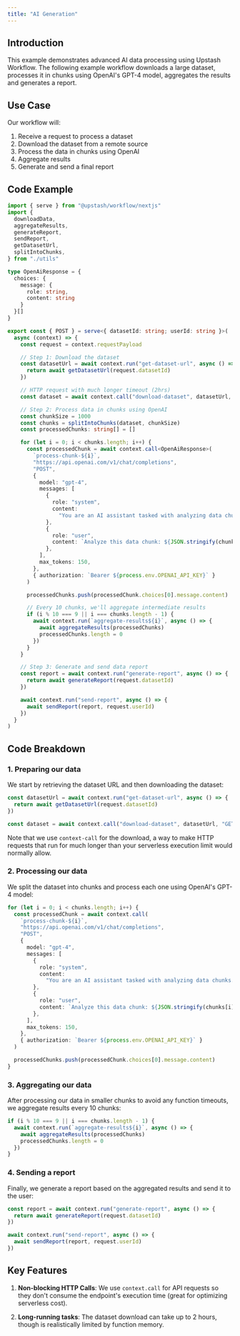 ```yaml
---
title: "AI Generation"
---
```


## Introduction

This example demonstrates advanced AI data processing using Upstash Workflow. The following example workflow downloads a large dataset, processes it in chunks using OpenAI's GPT-4 model, aggregates the results and generates a report.

## Use Case

Our workflow will:

1. Receive a request to process a dataset
2. Download the dataset from a remote source
3. Process the data in chunks using OpenAI
4. Aggregate results
5. Generate and send a final report

## Code Example

```typescript api/workflow/route.ts
import { serve } from "@upstash/workflow/nextjs"
import {
  downloadData,
  aggregateResults,
  generateReport,
  sendReport,
  getDatasetUrl,
  splitIntoChunks,
} from "./utils"

type OpenAiResponse = {
  choices: {
    message: {
      role: string,
      content: string
    }
  }[]
}

export const { POST } = serve<{ datasetId: string; userId: string }>(
  async (context) => {
    const request = context.requestPayload

    // Step 1: Download the dataset
    const datasetUrl = await context.run("get-dataset-url", async () => {
      return await getDatasetUrl(request.datasetId)
    })

    // HTTP request with much longer timeout (2hrs)
    const dataset = await context.call("download-dataset", datasetUrl, "GET")

    // Step 2: Process data in chunks using OpenAI
    const chunkSize = 1000
    const chunks = splitIntoChunks(dataset, chunkSize)
    const processedChunks: string[] = []

    for (let i = 0; i < chunks.length; i++) {
      const processedChunk = await context.call<OpenAiResponse>(
        `process-chunk-${i}`,
        "https://api.openai.com/v1/chat/completions",
        "POST",
        {
          model: "gpt-4",
          messages: [
            {
              role: "system",
              content:
                "You are an AI assistant tasked with analyzing data chunks. Provide a brief summary and key insights for the given data.",
            },
            {
              role: "user",
              content: `Analyze this data chunk: ${JSON.stringify(chunks[i])}`,
            },
          ],
          max_tokens: 150,
        },
        { authorization: `Bearer ${process.env.OPENAI_API_KEY}` }
      )

      processedChunks.push(processedChunk.choices[0].message.content)

      // Every 10 chunks, we'll aggregate intermediate results
      if (i % 10 === 9 || i === chunks.length - 1) {
        await context.run(`aggregate-results${i}`, async () => {
          await aggregateResults(processedChunks)
          processedChunks.length = 0
        })
      }
    }

    // Step 3: Generate and send data report
    const report = await context.run("generate-report", async () => {
      return await generateReport(request.datasetId)
    })

    await context.run("send-report", async () => {
      await sendReport(report, request.userId)
    })
  }
)
```

## Code Breakdown

### 1. Preparing our data

We start by retrieving the dataset URL and then downloading the dataset:

```typescript api/workflow/route.ts
const datasetUrl = await context.run("get-dataset-url", async () => {
  return await getDatasetUrl(request.datasetId)
})

const dataset = await context.call("download-dataset", datasetUrl, "GET")
```

Note that we use `context-call` for the download, a way to make HTTP requests that run for much longer than your serverless execution limit would normally allow.

### 2. Processing our data

We split the dataset into chunks and process each one using OpenAI's GPT-4 model:

```typescript api/workflow/route.ts
for (let i = 0; i < chunks.length; i++) {
  const processedChunk = await context.call(
    `process-chunk-${i}`,
    "https://api.openai.com/v1/chat/completions",
    "POST",
    {
      model: "gpt-4",
      messages: [
        {
          role: "system",
          content:
            "You are an AI assistant tasked with analyzing data chunks. Provide a brief summary and key insights for the given data.",
        },
        {
          role: "user",
          content: `Analyze this data chunk: ${JSON.stringify(chunks[i])}`,
        },
      ],
      max_tokens: 150,
    },
    { authorization: `Bearer ${process.env.OPENAI_API_KEY}` }
  )

  processedChunks.push(processedChunk.choices[0].message.content)
}
```

### 3. Aggregating our data

After processing our data in smaller chunks to avoid any function timeouts, we aggregate results every 10 chunks:

```typescript api/workflow/route.ts
if (i % 10 === 9 || i === chunks.length - 1) {
  await context.run(`aggregate-results${i}`, async () => {
    await aggregateResults(processedChunks)
    processedChunks.length = 0
  })
}
```

### 4. Sending a report

Finally, we generate a report based on the aggregated results and send it to the user:

```typescript api/workflow/route.ts
const report = await context.run("generate-report", async () => {
  return await generateReport(request.datasetId)
})

await context.run("send-report", async () => {
  await sendReport(report, request.userId)
})
```

## Key Features

1. **Non-blocking HTTP Calls**: We use `context.call` for API requests so they don't consume the endpoint's execution time (great for optimizing serverless cost).

2. **Long-running tasks**: The dataset download can take up to 2 hours, though is realistically limited by function memory.
